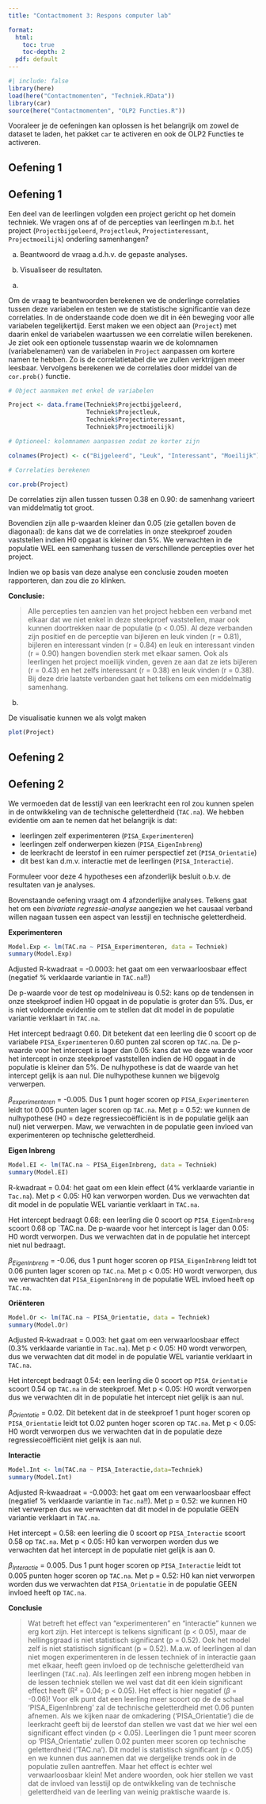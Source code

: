```yaml
---
title: "Contactmoment 3: Respons computer lab"

format: 
  html: 
    toc: true
    toc-depth: 2
  pdf: default
---
```


```r
#| include: false
library(here)
load(here("Contactmomenten", "Techniek.RData"))
library(car)
source(here("Contactmomenten", "OLP2 Functies.R"))
```

::: {.callout-important}
Vooraleer je de oefeningen kan oplossen is het belangrijk om zowel de dataset te laden, het pakket `car` te activeren en ook de OLP2 Functies te activeren. 
:::

## Oefening 1

::: {.callout-tip icon=false}
## <i class="bi bi-journal-richtext"></i> Oefening 1

Een deel van de leerlingen volgden een project gericht op het domein techniek. We vragen ons af of de percepties van leerlingen m.b.t. het project (`Projectbijgeleerd`, `Projectleuk`, `Projectinteressant`, `Projectmoeilijk`) onderling samenhangen?

(a) Beantwoord de vraag a.d.h.v. de gepaste analyses.

(b) Visualiseer de resultaten.
:::

(a) 

Om de vraag te beantwoorden berekenen we de onderlinge correlaties tussen deze variabelen en testen we de statistische significantie van deze correlaties. In de onderstaande code doen we dit in één beweging voor alle variabelen tegelijkertijd. Eerst maken we een object aan (`Project`) met daarin enkel de variabelen waartussen we een correlatie willen berekenen. Je ziet ook een optionele tussenstap waarin we de kolomnamen (variabelenamen) van de variabelen in `Project` aanpassen om kortere namen te hebben. Zo is de correlatietabel die we zullen verktrijgen meer leesbaar. Vervolgens berekenen we de correlaties door middel van de `cor.prob()` functie.

```r
# Object aanmaken met enkel de variabelen

Project <- data.frame(Techniek$Projectbijgeleerd, 
                      Techniek$Projectleuk, 
                      Techniek$Projectinteressant,
                      Techniek$Projectmoeilijk)

# Optioneel: kolomnamen aanpassen zodat ze korter zijn

colnames(Project) <- c("Bijgeleerd", "Leuk", "Interessant", "Moeilijk")

# Correlaties berekenen

cor.prob(Project)
```

De correlaties zijn allen tussen tussen 0.38 en 0.90: de samenhang varieert van middelmatig tot groot.

Bovendien zijn alle p-waarden kleiner dan 0.05 (zie getallen boven de diagonaal): de kans dat we de correlaties in onze steekproef zouden vaststellen indien H0 opgaat is kleiner dan 5%. We verwachten in de populatie WEL een samenhang tussen de verschillende percepties over het project.


Indien we op basis van deze analyse een conclusie zouden moeten rapporteren, dan zou die zo klinken.

**Conclusie:**

> Alle percepties ten aanzien van het project hebben een verband met elkaar dat we niet enkel in deze steekproef vaststellen, maar ook kunnen doortrekken naar de populatie (p < 0.05). Al deze verbanden zijn positief en de perceptie van bijleren en leuk vinden (r = 0.81), bijleren en interessant vinden (r = 0.84) en leuk en interessant vinden (r = 0.90) hangen bovendien sterk met elkaar samen. Ook als leerlingen het project moeilijk vinden, geven ze aan dat ze iets bijleren (r = 0.43) en het zelfs interessant (r = 0.38) en leuk vinden (r = 0.38). Bij deze drie laatste verbanden gaat het telkens om een middelmatig samenhang.

(b) 

De visualisatie kunnen we als volgt maken

```r
plot(Project)
```

## Oefening 2

::: {.callout-tip icon=false}
## <i class="bi bi-journal-richtext"></i> Oefening 2

We vermoeden dat de lesstijl van een leerkracht een rol zou kunnen spelen in de ontwikkeling van de technische geletterdheid (`TAC.na`). We hebben evidentie om aan te nemen dat het belangrijk is dat:

- leerlingen zelf experimenteren (`PISA_Experimenteren`)
- leerlingen zelf onderwerpen kiezen (`PISA_EigenInbreng`)
- de leerkracht de leerstof in een ruimer perspectief zet (`PISA_Orientatie`)
- dit best kan d.m.v. interactie met de leerlingen (`PISA_Interactie`).

Formuleer voor deze 4 hypotheses een afzonderlijk besluit o.b.v. de resultaten van je analyses.
:::

Bovenstaande oefening vraagt om 4 afzonderlijke analyses. Telkens gaat het om een *bivariate regressie-analyse* aangezien we het causaal verband willen nagaan tussen een aspect van lesstijl en technische geletterdheid. 

**Experimenteren**

```r
Model.Exp <- lm(TAC.na ~ PISA_Experimenteren, data = Techniek)
summary(Model.Exp)
```

Adjusted R-kwadraat = -0.0003: het gaat om een verwaarloosbaar effect (negatief % verklaarde variantie in `TAC.na`!!) 

De p-waarde voor de test op modelniveau is 0.52: kans op de tendensen in onze steekproef indien H0 opgaat in de populatie is groter dan 5%. Dus, er is niet voldoende evidentie om te stellen dat dit model in de populatie variantie verklaart in `TAC.na`.

Het intercept bedraagt 0.60. Dit betekent dat een leerling die 0 scoort op de variabele `PISA_Experimenteren` 0.60 punten zal scoren op `TAC.na`. De p-waarde voor het intercept is lager dan  0.05: kans dat we deze waarde voor het intercept in onze steekproef vaststellen indien de H0 opgaat in de populatie is kleiner dan 5%. De nulhypothese is dat de waarde van het intercept gelijk is aan nul. Die nulhypothese kunnen we bijgevolg verwerpen.

$\beta_{experimenteren}$ = -0.005. Dus 1 punt hoger scoren op `PISA_Experimenteren` leidt tot 0.005 punten lager scoren op `TAC.na`. Met p = 0.52: we kunnen de nulhypothese (H0 = deze regressiecoëfficiënt is in de populatie gelijk aan nul) niet verwerpen. Maw, we verwachten in de populatie geen invloed van experimenteren op technische geletterdheid. 

**Eigen Inbreng**

```r
Model.EI <- lm(TAC.na ~ PISA_EigenInbreng, data = Techniek)
summary(Model.EI)
```

R-kwadraat = 0.04: het gaat om een klein effect (4% verklaarde variantie in `Tac.na`). Met p < 0.05: H0 kan verworpen worden. Dus we verwachten dat dit model in de populatie WEL variantie verklaart in `TAC.na`.

Het intercept bedraagt 0.68: een leerling die 0 scoort op `PISA_EigenInbreng` scoort 0.68 op `TAC.na. De p-waarde voor het intercept is lager dan 0.05: H0 wordt verworpen. Dus we verwachten dat in de populatie het intercept niet nul bedraagt.

$\beta_{EigenInbreng}$ = -0.06, dus 1 punt hoger scoren op `PISA_EigenInbreng` leidt tot 0.06 punten lager scoren op `TAC.na`. Met p < 0.05: H0 wordt verworpen, dus we verwachten dat `PISA_EigenInbreng` in de populatie WEL invloed heeft op `TAC.na`.

**Oriënteren**

```r
Model.Or <- lm(TAC.na ~ PISA_Orientatie, data = Techniek)
summary(Model.Or)
```

Adjusted R-kwadraat = 0.003: het gaat om een verwaarloosbaar effect (0.3% verklaarde variantie in `Tac.na`). Met p < 0.05: H0 wordt verworpen, dus we verwachten dat dit model in de populatie WEL variantie verklaart in `TAC.na`. 

Het intercept bedraagt 0.54: een leerling die 0 scoort op `PISA_Orientatie` scoort 0.54 op `TAC.na` in de steekproef. Met p < 0.05: H0 wordt verworpen dus we verwachten dit in de populatie het intercept niet gelijk is aan nul.

$\beta_{Orientatie}$ = 0.02. Dit betekent dat in de steekproef 1 punt hoger scoren op `PISA_Orientatie` leidt tot 0.02 punten hoger scoren op `TAC.na`. Met p < 0.05: H0 wordt verworpen dus we verwachten dat in de populatie deze regressiecoëfficiënt niet gelijk is aan nul. 

**Interactie**

```r
Model.Int <- lm(TAC.na ~ PISA_Interactie,data=Techniek)
summary(Model.Int)
```

Adjusted R-kwaadraat = -0.0003: het gaat om een verwaarloosbaar effect (negatief % verklaarde variantie in `Tac.na`!!). Met p = 0.52: we kunnen H0 niet verwerpen dus we verwachten dat dit model in de populatie GEEN variantie verklaart in `TAC.na`.

Het intercept = 0.58: een leerling die 0 scoort op `PISA_Interactie` scoort 0.58 op `TAC.na`. Met p < 0.05: H0 kan verworpen worden dus we verwachten dat het intercept in de populatie niet gelijk is aan 0.

$\beta_{Interactie}$ = 0.005. Dus 1 punt hoger scoren op `PISA_Interactie` leidt tot 0.005 punten hoger scoren op `TAC.na`. Met p = 0.52: H0 kan niet verworpen worden dus we verwachten dat `PISA_Orientatie` in de populatie GEEN invloed heeft op `TAC.na`.

**Conclusie**

> Wat betreft het effect van "experimenteren" en "interactie" kunnen we erg kort zijn. Het intercept is telkens significant (p < 0.05), maar de hellingsgraad is niet statistisch significant (p = 0.52). Ook het model zelf is niet statistisch significant (p = 0.52). M.a.w. of leerlingen al dan niet mogen experimenteren in de lessen techniek of in interactie gaan met elkaar, heeft geen invloed op de technische geletterdheid van leerlingen (`TAC.na`). Als leerlingen zelf een inbreng mogen hebben in de lessen techniek stellen we wel vast dat dit een klein significant effect heeft (R² = 0.04; p < 0.05). Het effect is hier negatief ($\beta$ = -0.06)! Voor elk punt dat een leerling meer scoort op de de schaal ‘PISA_EigenInbreng’ zal de technische geletterdheid met 0.06 punten afnemen. Als we kijken naar de omkadering (‘PISA_Orientatie’) die de leerkracht geeft bij de leerstof dan stellen we vast dat we hier wel een significant effect vinden (p < 0.05). Leerlingen die 1 punt meer scoren op  ‘PISA_Orientatie’ zullen 0.02 punten meer scoren op technische geletterdheid (‘TAC.na’). Dit model is statistisch significant (p < 0.05) en we kunnen dus aannemen dat we dergelijke trends ook in de populatie zullen aantreffen. Maar het effect is echter wel verwaarloosbaar klein! Met andere woorden, ook hier stellen we vast dat de invloed van lesstijl op de ontwikkeling van de technische geletterdheid van de leerling van weinig praktische waarde is.

